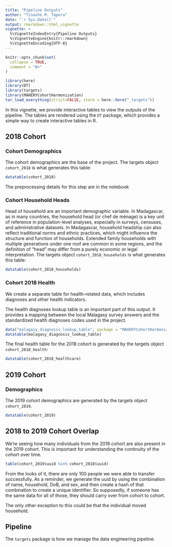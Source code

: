 ```yaml
---
title: "Pipeline Outputs"
author: "Tinashe M. Tapera"
date: "`r Sys.Date()`"
output: rmarkdown::html_vignette
vignette: >
  %\VignetteIndexEntry{Pipeline Outputs}
  %\VignetteEngine{knitr::rmarkdown}
  %\VignetteEncoding{UTF-8}
---
```


```r
knitr::opts_chunk$set(
  collapse = TRUE,
  comment = "#>"
)

library(here)
library(DT)
library(targets)
library(MAHERYCohortHarmonization)
tar_load_everything(strict=FALSE, store = here::here("_targets"))
```

In this vignette, we provide interactive tables to view the outputs of the pipeline. The tables are rendered using the `DT` package, which provides a simple way to create interactive tables in R.

## 2018 Cohort

### Cohort Demographics

The cohort demographics are the base of the project. The targets object `cohort_2018` is what generates this table:

```r
datatable(cohort_2018)
```

The preprocessing details for this step are in the notebook 

### Cohort Household Heads

Head of household are an important demographic variable. In Madagascar, as in many countries, the household head
(or chef de ménage) is a key unit of reference in population-level analyses, especially in surveys, censuses, 
and administrative datasets. In Madagascar, household headship can also reflect traditional norms and ethnic
practices, which might influence the structure and function of households. Extended family households with multiple
generations under one roof are common in some regions, and the definition of “head” may differ from a purely economic
or legal interpretation. The targets object `cohort_2018_households` is what generates this table:

```r
datatable(cohort_2018_households)
```

### Cohort 2018 Health

We create a separate table for health-related data, which includes diagnoses and other health indicators.

The health diagnoses lookup table is an important part of this output. It provides a mapping between the local
Malagasy survey answers and the standardized health diagnoses codes used in the project.

```r
data("malagasy_diagnosis_lookup_table", package = "MAHERYCohortHarmonization")
datatable(malagasy_diagnosis_lookup_table)
```

The final health table for the 2018 cohort is generated by the targets object `cohort_2018_health`:

```r
datatable(cohort_2018_healthcare)
```

## 2019 Cohort 

### Demographics

The 2019 cohort demographics are generated by the targets object `cohort_2019`.

```r
datatable(cohort_2019)
```

## 2018 to 2019 Cohort Overlap

We're seeing how many individuals from the 2018 cohort are also present in the 2019 cohort. This is important for understanding the continuity of the cohort over time.

```r
table(cohort_2019$uuid %in% cohort_2018$uuid)
```

From the looks of it, there are only 100 people we were able to transfer successfully.
As a reminder, we generate the uuid by using the combination of name, household, DoB, and sex,
and then create a hash of that combination to create a unique identifier. So supposedly,
if someone has the same data for all of those, they should carry over from cohort to cohort.

The only other exception to this could be that the individual moved household.

## Pipeline

The `targets` package is how we manage the data engineering pipeline. 
